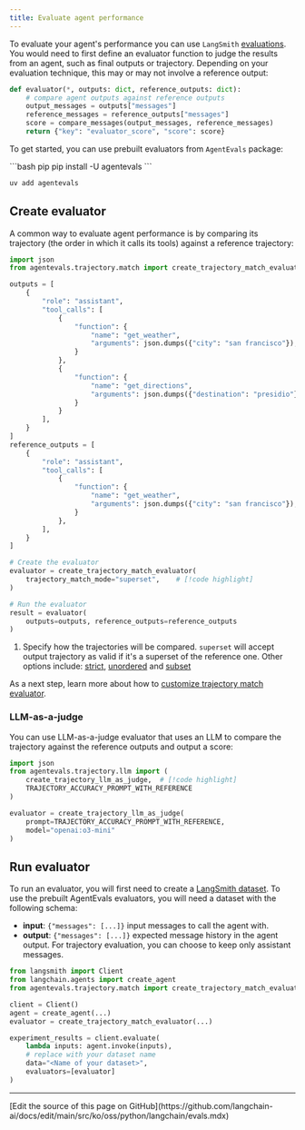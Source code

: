 ```yaml
---
title: Evaluate agent performance
---
```



<AlphaCallout />

To evaluate your agent's performance you can use `LangSmith` [evaluations](https://docs.smith.langchain.com/evaluation). You would need to first define an evaluator function to judge the results from an agent, such as final outputs or trajectory. Depending on your evaluation technique, this may or may not involve a reference output:

```python
def evaluator(*, outputs: dict, reference_outputs: dict):
    # compare agent outputs against reference outputs
    output_messages = outputs["messages"]
    reference_messages = reference_outputs["messages"]
    score = compare_messages(output_messages, reference_messages)
    return {"key": "evaluator_score", "score": score}
```




To get started, you can use prebuilt evaluators from `AgentEvals` package:

<CodeGroup>
```bash pip
pip install -U agentevals
```

```bash uv
uv add agentevals
```
</CodeGroup>




## Create evaluator

A common way to evaluate agent performance is by comparing its trajectory (the order in which it calls its tools) against a reference trajectory:

```python
import json
from agentevals.trajectory.match import create_trajectory_match_evaluator  # [!code highlight]

outputs = [
    {
        "role": "assistant",
        "tool_calls": [
            {
                "function": {
                    "name": "get_weather",
                    "arguments": json.dumps({"city": "san francisco"}),
                }
            },
            {
                "function": {
                    "name": "get_directions",
                    "arguments": json.dumps({"destination": "presidio"}),
                }
            }
        ],
    }
]
reference_outputs = [
    {
        "role": "assistant",
        "tool_calls": [
            {
                "function": {
                    "name": "get_weather",
                    "arguments": json.dumps({"city": "san francisco"}),
                }
            },
        ],
    }
]

# Create the evaluator
evaluator = create_trajectory_match_evaluator(
    trajectory_match_mode="superset",    # [!code highlight]
)

# Run the evaluator
result = evaluator(
    outputs=outputs, reference_outputs=reference_outputs
)
```




1. Specify how the trajectories will be compared. `superset` will accept output trajectory as valid if it's a superset of the reference one. Other options include: [strict](https://github.com/langchain-ai/agentevals?tab=readme-ov-file#strict-match), [unordered](https://github.com/langchain-ai/agentevals?tab=readme-ov-file#unordered-match) and [subset](https://github.com/langchain-ai/agentevals?tab=readme-ov-file#subset-and-superset-match)

As a next step, learn more about how to [customize trajectory match evaluator](https://github.com/langchain-ai/agentevals?tab=readme-ov-file#agent-trajectory-match).

### LLM-as-a-judge

You can use LLM-as-a-judge evaluator that uses an LLM to compare the trajectory against the reference outputs and output a score:

```python
import json
from agentevals.trajectory.llm import (
    create_trajectory_llm_as_judge,  # [!code highlight]
    TRAJECTORY_ACCURACY_PROMPT_WITH_REFERENCE
)

evaluator = create_trajectory_llm_as_judge(
    prompt=TRAJECTORY_ACCURACY_PROMPT_WITH_REFERENCE,
    model="openai:o3-mini"
)
```




## Run evaluator

To run an evaluator, you will first need to create a [LangSmith dataset](https://docs.smith.langchain.com/evaluation/concepts#datasets). To use the prebuilt AgentEvals evaluators, you will need a dataset with the following schema:

* **input**: `{"messages": [...]}` input messages to call the agent with.
* **output**: `{"messages": [...]}` expected message history in the agent output. For trajectory evaluation, you can choose to keep only assistant messages.

```python
from langsmith import Client
from langchain.agents import create_agent
from agentevals.trajectory.match import create_trajectory_match_evaluator

client = Client()
agent = create_agent(...)
evaluator = create_trajectory_match_evaluator(...)

experiment_results = client.evaluate(
    lambda inputs: agent.invoke(inputs),
    # replace with your dataset name
    data="<Name of your dataset>",
    evaluators=[evaluator]
)
```

---

<Callout icon="pen-to-square" iconType="regular">
  [Edit the source of this page on GitHub](https://github.com/langchain-ai/docs/edit/main/src/ko/oss/python/langchain/evals.mdx)
</Callout>
